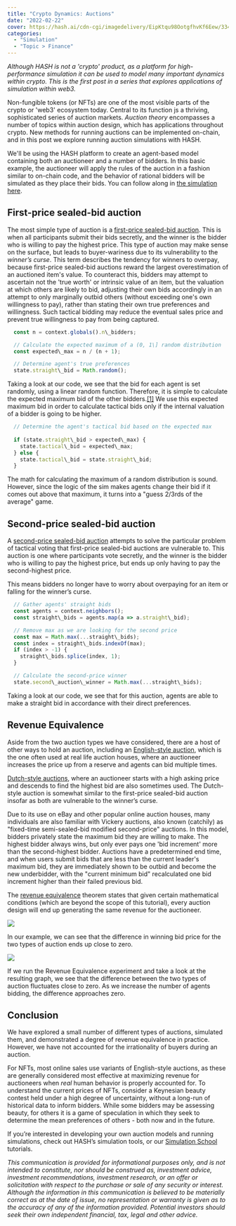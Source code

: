 ```yaml
---
title: "Crypto Dynamics: Auctions"
date: "2022-02-22"
cover: https://hash.ai/cdn-cgi/imagedelivery/EipKtqu98OotgfhvKf6Eew/33412e62-521a-4788-2cc8-e58be1922700/public
categories: 
  - "Simulation"
  - "Topic > Finance"
---
```


_Although HASH is not a 'crypto' product, as a platform for high-performance simulation it can be used to model many important dynamics within crypto. This is the first post in a series that explores applications of simulation within web3._

Non-fungible tokens (or NFTs) are one of the most visible parts of the crypto or 'web3' ecosystem today. Central to its function js a thriving, sophisticated series of auction markets. _Auction theory_ encompasses a number of topics within auction design, which has applications throughout crypto. New methods for running auctions can be implemented on-chain, and in this post we explore running auction simulations with HASH.

We'll be using the HASH platform to create an agent-based model containing both an auctioneer and a number of bidders. In this basic example, the auctioneer will apply the rules of the auction in a fashion similar to on-chain code, and the behavior of rational bidders will be simulated as they place their bids. You can follow along in [the simulation here](https://core.hash.ai/@saku/auctions-example/1.0.0).

## First-price sealed-bid auction

The most simple type of auction is a [first-price sealed-bid auction](https://en.wikipedia.org/wiki/First-price_sealed-bid_auction). This is when all participants submit their bids secretly, and the winner is the bidder who is willing to pay the highest price. This type of auction may make sense on the surface, but leads to buyer-wariness due to its vulnerability to the _winner’s curse_. This term describes the tendency for winners to overpay, because first-price sealed-bid auctions reward the largest overestimation of an auctioned item's value. To counteract this, bidders may attempt to ascertain not the 'true worth' or intrinsic value of an item, but the valuation at which others are likely to bid, adjusting their own bids accordingly in an attempt to only marginally outbid others (without exceeding one's own willingness to pay), rather than stating their own true preferences and willingness. Such tactical bidding may reduce the eventual sales price and prevent true willingness to pay from being captured.

```javascript
  const n = context.globals().n\_bidders;

  // Calculate the expected maximum of a (0, 1\] random distribution
  const expected\_max = n / (n + 1);

  // Determine agent's true preferences
  state.straight\_bid = Math.random();
```

Taking a look at our code, we see that the bid for each agent is set randomly, using a linear random function. Therefore, it is simple to calculate the expected maximum bid of the other bidders.[\[1\]](https://math.stackexchange.com/questions/150586/expected-value-of-max-of-iid-variables) We use this expected maximum bid in order to calculate tactical bids only if the internal valuation of a bidder is going to be higher.

```javascript
  // Determine the agent's tactical bid based on the expected max
  
  if (state.straight\_bid > expected\_max) {
    state.tactical\_bid = expected\_max;
  } else {
    state.tactical\_bid = state.straight\_bid;
  }
```

The math for calculating the maximum of a random distribution is sound. However, since the logic of the sim makes agents change their bid if it comes out above that maximum, it turns into a "guess 2/3rds of the average" game.

## Second-price sealed-bid auction 

A [second-price sealed-bid auction](https://en.wikipedia.org/wiki/Generalized_second-price_auction) attempts to solve the particular problem of tactical voting that first-price sealed-bid auctions are vulnerable to. This auction is one where participants vote secretly, and the winner is the bidder who is willing to pay the highest price, but ends up only having to pay the second-highest price.

This means bidders no longer have to worry about overpaying for an item or falling for the winner’s curse. 

```javascript
  // Gather agents' straight bids
  const agents = context.neighbors();
  const straight\_bids = agents.map(a => a.straight\_bid);

  // Remove max as we are looking for the second price
  const max = Math.max(...straight\_bids);
  const index = straight\_bids.indexOf(max);
  if (index > -1) {
    straight\_bids.splice(index, 1);
  }

  // Calculate the second-price winner
  state.second\_auction\_winner = Math.max(...straight\_bids);
```

Taking a look at our code, we see that for this auction, agents are able to make a straight bid in accordance with their direct preferences.

## Revenue Equivalence

Aside from the two auction types we have considered, there are a host of other ways to hold an auction, including an [English-style auction](https://en.wikipedia.org/wiki/English_auction), which is the one often used at real life auction houses, where an auctioneer increases the price up from a reserve and agents can bid multiple times. 

[Dutch-style auctions](https://en.wikipedia.org/wiki/Dutch_auction), where an auctioneer starts with a high asking price and descends to find the highest bid are also sometimes used. The Dutch-style auction is somewhat similar to the first-price sealed-bid auction insofar as both are vulnerable to the winner’s curse.

Due to its use on eBay and other popular online auction houses, many individuals are also familiar with Vickery auctions, also known (catchily) as "fixed-time semi-sealed-bid modified second-price" auctions. In this model, bidders privately state the maximum bid they are willing to make. The highest bidder always wins, but only ever pays one 'bid increment' more than the second-highest bidder. Auctions have a predetermined end time, and when users submit bids that are less than the current leader's maximum bid, they are immediately shown to be outbid and become the new underbidder, with the "current minimum bid" recalculated one bid increment higher than their failed previous bid.

The [revenue equivalence](https://en.wikipedia.org/wiki/Revenue_equivalence) theorem states that given certain mathematical conditions (which are beyond the scope of this tutorial), every auction design will end up generating the same revenue for the auctioneer.

![](https://hash.ai/cdn-cgi/imagedelivery/EipKtqu98OotgfhvKf6Eew/398aa421-bc14-4f80-ace1-b6b757a62f00/public)

In our example, we can see that the difference in winning bid price for the two types of auction ends up close to zero. 

![](https://hash.ai/cdn-cgi/imagedelivery/EipKtqu98OotgfhvKf6Eew/103338c9-2105-44d0-85e3-061cd180f600/public)

If we run the Revenue Equivalence experiment and take a look at the resulting graph, we see that the difference between the two types of auction fluctuates close to zero. As we increase the number of agents bidding, the difference approaches zero.

## Conclusion

We have explored a small number of different types of auctions, simulated them, and demonstrated a degree of revenue equivalence in practice. However, we have not accounted for the irrationality of buyers during an auction.

For NFTs, most online sales use variants of English-style auctions, as these are generally considered most effective at maximizing revenue for auctioneers when _real_ human behavior is properly accounted for. To understand the current prices of NFTs, consider a Keynesian beauty contest held under a high degree of uncertainty, without a long-run of historical data to inform bidders. While some bidders may be assessing beauty, for others it is a game of speculation in which they seek to determine the mean preferences of others - both now and in the future.

If you’re interested in developing your own auction models and running simulations, check out HASH’s simulation tools, or our [Simulation School](https://simulation.school/) tutorials.

_This communication is provided for informational purposes only, and is not intended to constitute, nor should be construed as, investment advice, investment recommendations, investment research, or an offer or solicitation with respect to the purchase or sale of any security or interest. Although the information in this communication is believed to be materially correct as at the date of issue, no representation or warranty is given as to the accuracy of any of the information provided. Potential investors should seek their own independent financial, tax, legal and other advice._
